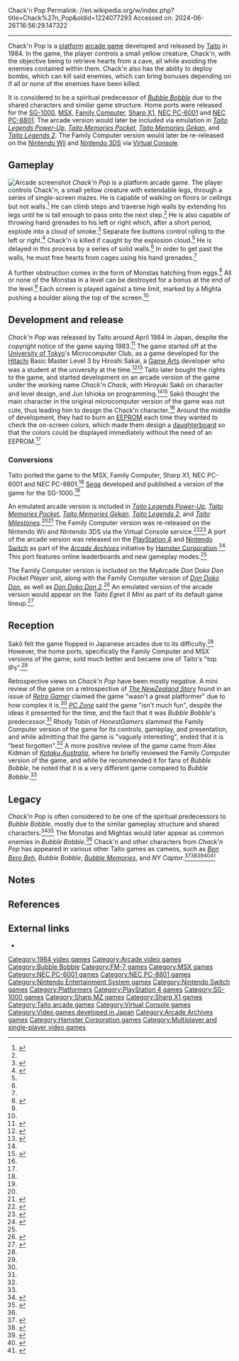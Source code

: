 Chack'n Pop
Permalink: //en.wikipedia.org/w/index.php?title=Chack%27n_Pop&oldid=1224077293
Accessed on: 2024-06-26T16:56:29.147322



------
Chack'n Pop
{{Infobox video game
| title = Chack'n Pop
| image = Chak 'n Pop.png
| caption = Sales flyer
| developer = [[Taito]]
| publisher = Taito
| designer = Hiroshi Sakai<br />
Hiroyuki Sakô
| released = {{vgrelease|JP|April 1984}}
| genre = [[Platform game|Platform]]
| modes = [[Single-player]], [[Multiplayer]] (alternating turns)
| platforms = [[Arcade game|Arcade]], [[FM-7]], [[Nintendo Entertainment System|Family Computer]], [[MSX]], [[NEC PC-6001]], [[NEC PC-8801]], [[X1 (computer)|X1]], [[SG-1000]]
| programmer = Jun Ishioka
}}
{{nihongo foot|'''''Chack'n Pop'''''|ちゃっくんぽっぷ|Chakkun Poppu|lead=yes|group=lower-alpha}} is a [[Platform game|platform]] [[arcade game]] developed and released by [[Taito]] in 1984. In the game, the player controls a small yellow creature, Chack'n, with the objective being to retrieve hearts from a cave, all while avoiding the enemies contained within them. Chack'n also has the ability to deploy bombs, which can kill said enemies, which can bring bonuses depending on if all or none of the enemies have been killed.

It is considered to be a spiritual predecessor of ''[[Bubble Bobble]]'' due to the shared characters and similar game structure. Home ports were released for the [[SG-1000]], [[MSX]], [[Nintendo Entertainment System|Family Computer]], [[Sharp X1]], [[NEC PC-6001]] and [[NEC PC-8801]]. The arcade version would later be included via emulation in ''[[Taito Legends Power-Up]]'', ''[[Taito Memories|Taito Memories Pocket]]'', ''[[Taito Memories|Taito Memories Gekan]]'', and ''[[Taito Legends 2]]''. The Family Computer version would later be re-released on the [[Wii|Nintendo Wii]] and [[Nintendo 3DS]] via [[Virtual Console]].

==Gameplay==
[[File:Chack'n Pop - Screenshot.png|left|thumb|Arcade screenshot]]
''Chack'n Pop'' is a platform arcade game. The player controls Chack'n, a small yellow creature with extendable legs, through a series of single-screen mazes. He is capable of walking on floors or ceilings but not walls.<ref name=":3">{{Cite web|last=Tobin|first=Rhody|date=27 April 2013|title=Chack'n Pop (NES) review|url=http://www.honestgamers.com/11906/nes/chackn-pop/review.html|url-status=live|archive-url=https://web.archive.org/web/20200926014003/http://www.honestgamers.com/11906/nes/chackn-pop/review.html|archive-date=26 September 2020|access-date=26 September 2020|website=HonestGamers}}</ref> He can climb steps and traverse high walls by extending his legs until he is tall enough to pass onto the next step.<ref name=":3" /> He is also capable of throwing hand grenades to his left or right which, after a short period, explode into a cloud of smoke.<ref name=":2">{{Cite journal|title=Ultimate Guide to The New Zealand Story|url=https://archive.org/stream/RetroGamerIssue114-116/Retro_Gamer_Issue_115|journal=[[Retro Gamer]]|volume=115|pages=58|via=Internet Archive}}</ref> Separate fire buttons control rolling to the left or right.<ref name=":0">{{Cite journal|date=December 2007|title=MAME Frame|url=https://archive.org/details/PC_Zone_188_Xmas_2007/|journal=PC Zone|volume=188|pages=123|via=Internet Archive}}</ref> Chack'n is killed if caught by the explosion cloud.<ref name=":0" /> He is delayed in this process by a series of solid walls.<ref name=":0" /> In order to get past the walls, he must free hearts from cages using his hand grenades.<ref name=":0" />

A further obstruction comes in the form of Monstas hatching from eggs.<ref name=":1">{{Cite web|last=Kidman|first=Alex|date=27 January 2020|title=How Far Back In A Games History Should You Go?|url=https://www.kotaku.com.au/2020/01/how-far-back-in-a-games-history-should-you-go/|url-status=live|archive-url=https://web.archive.org/web/20200313202322/https://www.kotaku.com.au/2020/01/how-far-back-in-a-games-history-should-you-go/|archive-date=13 March 2020|access-date=25 September 2020|website=[[Kotaku Australia]]|language=en-AU}}</ref> All or none of the Monstas in a level can be destroyed for a bonus at the end of the level.<ref name=":3" /> Each screen is played against a time limit, marked by a Mighta pushing a boulder along the top of the screen.<ref name=":1" /> 

== Development and release ==
''Chack'n Pop'' was released by Taito around April 1984 in Japan, despite the copyright notice of the game saying 1983.<ref>{{Cite book|last=Akagi|first=Masumi|url=https://archive.org/stream/ArcadeGameList1971-2005#page/n43/mode/1up|title=アーケードTVゲームリスト 国内•海外編 (1971-2005)|publisher=[[:ja:アミューズメント通信社|Amusement News Agency]]|date=13 October 2006|isbn=978-4990251215|pages=42|language=ja}}</ref> The game started off at the [[University of Tokyo]]'s Microcomputer Club, as a game developed for the [[Hitachi]] Basic Master Level 3 by Hiroshi Sakai, a [[Game Arts]] developer who was a student at the university at the time.<ref name=":4">{{Cite web |last=Kurokawa |first=Fumio |date=2020-06-27 |title=ビデオゲームの語り部たち 第18部：技術屋からプランナー，そして未知なる仕事へ。酒匂弘幸氏がタイトーで歩んだ挑戦の日々 |url=https://www.4gamer.net/games/999/G999905/20200606007/ |url-status=live |archive-url=https://web.archive.org/web/20201117134416/https://www.4gamer.net/games/999/G999905/20200606007/ |archive-date=2020-11-17 |access-date=2023-03-12 |website=4Gamer.net |language=ja}}</ref><ref>{{Cite web |last=Miyake |first=Yoichiro |date=2018-10-24 |title=面白さの評価関数は作れるか？ 麻雀対局中の思考を真面目に再現したらゲームAIになっていた──ゲームアーツ創業者宮路洋一氏が説く試行錯誤の大切さ、そして80年代【聞き手：三宅陽一郎】 |url=https://news.denfaminicogamer.jp/interview/181024 |url-status=live |archive-url=https://web.archive.org/web/20181024030517/https://news.denfaminicogamer.jp/interview/181024 |archive-date=2018-10-24 |access-date=2023-03-12 |website=電ファミニコゲーマー – ゲームの面白い記事読んでみない？ |language=ja}}</ref> Taito later bought the rights to the game, and started development on an arcade version of the game under the working name ''Chack'n Chack'', with Hiroyuki Sakô on character and level design, and Jun Ishioka on programming''.''<ref name=":4" /><ref>{{Citation |title=第370回 アーケードアーカイバー ちゃっくんぽっぷスペシャル！Arcade Archiver ＃ 370 Chack'n Pop Special! | date=21 July 2022 |url=https://www.youtube.com/watch?v=LIXB-8ssLP0 |access-date=2023-03-12 |language=en}}</ref> Sakô thought the main character in the original microcomputer version of the game was not cute, thus leading him to design the Chack'n character.<ref name=":4" /> Around the middle of development, they had to burn an [[EEPROM]] each time they wanted to check the on-screen colors, which made them design a [[daughterboard]] so that the colors could be displayed immediately without the need of an EEPROM.<ref name=":4" />

=== Conversions ===
Taito ported the game to the MSX, Family Computer, Sharp X1, NEC PC-6001 and NEC PC-8801.<ref name=":1" /> [[Sega]] developed and published a version of the game for the SG-1000.<ref name=":1" />

An emulated arcade version is included in ''[[Taito Legends Power-Up]]'', ''[[Taito Memories|Taito Memories Pocket]]'', ''[[Taito Memories|Taito Memories Gekan]]'', ''[[Taito Legends 2]]'', and ''[[Taito Milestones]]''.<ref name=":1" /><ref>{{Cite web |last=Sugiura |first=Ryo |date=2022-02-24 |title=「タイトーマイルストーン」，本日発売＆シリーズ化決定。2作目以降にも複数の名作タイトルを収録予定 |url=https://www.4gamer.net/games/578/G057825/20220224034/ |url-status=live |archive-url=https://web.archive.org/web/20220224131917/https://www.4gamer.net/games/578/G057825/20220224034/ |archive-date=2022-02-24 |access-date=2023-03-12 |website=4Gamer.net |language=ja}}</ref> The Family Computer version was re-released on the Nintendo Wii and Nintendo 3DS via the Virtual Console service.<ref>{{Cite web|last=Fletcher|first=JC|date=8 July 2008|title=VC Tuesday: Taito Shrine|url=https://www.engadget.com/2008-07-08-vc-tuesday-taito-shrine.html|url-status=live|archive-url=https://web.archive.org/web/20200926010005/https://www.engadget.com/2008-07-08-vc-tuesday-taito-shrine.html|archive-date=26 September 2020|access-date=25 September 2020|website=[[Engadget]]|language=en}}</ref><ref>{{Cite web|last=Bivens|first=Danny|date=20 November 2013|title=Japan eShop Round-Up (11/20/2013) - Feature|url=http://www.nintendoworldreport.com/feature/35998/japan-eshop-round-up-11202013|url-status=dead|archive-url=https://web.archive.org/web/20201021122910/https://nintendoworldreport.com/feature/35998/japan-eshop-round-up-11202013|archive-date=21 October 2020|access-date=25 September 2020|website=Nintendo World Report}}</ref> A port of the arcade version was released on the [[PlayStation 4]] and [[Nintendo Switch]] as part of the ''[[Arcade Archives]]'' initiative by [[Hamster Corporation]].<ref name=":5">{{Cite web |date=2022-07-20 |title=アクションゲーム「ちゃっくんぽっぷ」のアーケードアーカイブス版がSwitchとPS4で7月21日に登場 |url=https://www.4gamer.net/games/645/G064530/20220720064/ |url-status=live |archive-url=https://web.archive.org/web/20220724044707/https://www.4gamer.net/games/645/G064530/20220720064/ |archive-date=2022-07-24 |access-date=2023-03-12 |website=4Gamer.net |language=ja}}</ref> This port features online leaderboards and new gameplay modes.<ref name=":5" />

The Family Computer version is included on the MyArcade ''Don Doko Don Pocket Player'' unit, along with the Family Computer version of ''[[Don Doko Don]]'', as well as ''[[Don Doko Don 2]]''.<ref>{{Cite web |date=19 December 2019 |title=Limited Edition Don Doko Don Pocket Player Launching on January 15, 2020 - Pre-Orders Now Available |url=https://www.gamasutra.com/view/pressreleases/355996/Limited_Edition_Don_Doko_Don_Pocket_Player_Launching_on_January_15_2020__PreOrders_Now_Available.php |url-status=live |archive-url=https://web.archive.org/web/20200926024058/https://www.gamasutra.com/view/pressreleases/355996/Limited_Edition_Don_Doko_Don_Pocket_Player_Launching_on_January_15_2020__PreOrders_Now_Available.php |archive-date=26 September 2020 |access-date=26 September 2020 |website=[[Gamasutra]] |language=en}}</ref> An emulated version of the arcade version would appear on the ''Taito Egret II Mini'' as part of its default game lineup.<ref>{{Cite web |title=EGRETII mini |url=https://www.taito.co.jp/en/egret2mini |access-date=2023-03-12 |website=TAITO CORPORATION |language=en}}</ref> 

==Reception==
Sakô felt the game flopped in Japanese arcades due to its difficulty.<ref name=":4" /> However, the home ports, specifically the Family Computer and MSX versions of the game, sold much better and became one of Taito's "top IPs".<ref name=":4" />

Retrospective views on ''Chack'n Pop'' have been mostly negative. A mini review of the game on a retrospective of ''[[The NewZealand Story]]'' found in an issue of ''[[Retro Gamer]]'' claimed the game "wasn't a great platformer" due to how complex it is.<ref name=":2" /> ''[[PC Zone]]'' said the game "isn't much fun", despite the ideas it presented for the time, and the fact that it was ''Bubble Bobble''<nowiki/>'s predecessor.<ref name=":0" /> Rhody Tobin of ''HonestGamers'' slammed the Family Computer version of the game for its controls, gameplay, and presentation, and while admitting that the game is "vaguely interesting", ended that it is "best forgotten".<ref name=":3" /> A more positive review of the game came from Alex Kidman of ''[[Kotaku Australia]]'', where he briefly reviewed the Family Computer version of the game, and while he recommended it for fans of ''Bubble Bobble'', he noted that it is a very different game compared to ''Bubble Bobble''.<ref name=":1" />

==Legacy==
''Chack'n Pop'' is often considered to be one of the spiritual predecessors to ''Bubble Bobble'', mostly due to the similar gameplay structure and shared characters.<ref>{{Cite web|last=Tursi|first=Lee|date=15 December 2019|title=Fairyland Story, The|url=http://www.hardcoregaming101.net/fairyland-story-the/|url-status=live|archive-url=https://web.archive.org/web/20191216051225/http://www.hardcoregaming101.net/fairyland-story-the/|archive-date=16 December 2019|access-date=4 October 2020|website=Hardcore Gaming 101}}</ref><ref>{{Cite web|last=Harris|first=John|date=9 April 2019|title=Exploring the secret depths of Bubble Bobble 's design|url=https://www.gamasutra.com/view/news/340040/Exploring_the_secret_depths_of_Bubble_Bobbles_design.php|url-status=live|archive-url=https://web.archive.org/web/20200603064138/https://www.gamasutra.com/view/news/340040/Exploring_the_secret_depths_of_Bubble_Bobbles_design.php|archive-date=3 June 2020|access-date=21 April 2020|website=[[Gamasutra]]|language=en}}</ref> The Monstas and Mightas would later appear as common enemies in ''Bubble Bobble''.<ref name=":1" /> Chack'n and other characters from ''Chack'n Pop'' has appeared in various other Taito games as cameos, such as ''[[Ben Bero Beh]]'', ''Bubble Bobble'', ''[[Bubble Memories]]'', and ''NY Captor''.<ref>{{Cite journal|title=Bubble Trouble|url=https://archive.org/stream/RetroGamerIssue006-010/Retro_Gamer_Issue_008|journal=[[Retro Gamer]]|volume=8|pages=41|via=Internet Archive}}</ref><ref>{{Cite journal|title=The Unconverted|url=https://archive.org/stream/RetroGamerIssue081-085/Retro_Gamer_Issue_082|journal=[[Retro Gamer]]|volume=82|pages=77|via=Internet Archive}}</ref><ref>{{Cite journal|title=The Unconverted|url=https://archive.org/stream/RetroGamerIssue071-075/Retro_Gamer_Issue_073|journal=[[Retro Gamer]]|volume=73|pages=58|via=Internet Archive}}</ref><ref>{{Cite web|last=Daw|first=Mike|date=19 June 2018|title=The joys of living in a Bubble (Bobble)|url=https://www.gamesindustry.biz/articles/2018-06-19-the-joys-of-living-in-a-bubble-bobble|url-status=live|archive-url=https://web.archive.org/web/20200925231932/https://www.gamesindustry.biz/articles/2018-06-19-the-joys-of-living-in-a-bubble-bobble|archive-date=25 September 2020|access-date=25 September 2020|website=[[GamesIndustry.biz]]}}</ref><ref>{{Cite web|last=Doolan|first=Liam|date=1 October 2020|title=Taito's 1984 Action Platform Game Ben Bero Beh Joins The Arcade Archives|url=https://www.nintendolife.com/news/2020/10/taitos_1984_action_platform_game_ben_bero_beh_joins_the_arcade_archives|url-status=live|archive-url=https://web.archive.org/web/20201006105123/https://www.nintendolife.com/news/2020/10/taitos_1984_action_platform_game_ben_bero_beh_joins_the_arcade_archives|archive-date=6 October 2020|access-date=31 October 2020|website=[[Nintendo Life]]}}</ref>

==Notes==
{{noteslist}}

==References==
{{reflist}}

==External links==
*{{KLOV game|id=7302}}

{{Bubble Bobble series}}

[[Category:1984 video games]]
[[Category:Arcade video games]]
[[Category:Bubble Bobble]]
[[Category:FM-7 games]]
[[Category:MSX games]]
[[Category:NEC PC-6001 games]]
[[Category:NEC PC-8801 games]]
[[Category:Nintendo Entertainment System games]]
[[Category:Nintendo Switch games]]
[[Category:Platformers]]
[[Category:PlayStation 4 games]]
[[Category:SG-1000 games]]
[[Category:Sharp MZ games]]
[[Category:Sharp X1 games]]
[[Category:Taito arcade games]]
[[Category:Virtual Console games]]
[[Category:Video games developed in Japan]]
[[Category:Arcade Archives games]]
[[Category:Hamster Corporation games]]
[[Category:Multiplayer and single-player video games]]